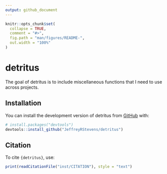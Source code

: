 ```yaml
---
output: github_document
---
```


<!-- README.md is generated from README.Rmd. Please edit that file -->

```r
knitr::opts_chunk$set(
  collapse = TRUE,
  comment = "#>",
  fig.path = "man/figures/README-",
  out.width = "100%"
)
```

# detritus

<!-- badges: start -->
<!-- badges: end -->

The goal of detritus is to include miscellaneous functions that I need to use across projects.

## Installation

You can install the development version of detritus from [GitHub](https://github.com/) with:

``` r
# install.packages("devtools")
devtools::install_github("JeffreyRStevens/detritus")
```

## Citation

To cite `{detritus}`, use:

```r
print(readCitationFile("inst/CITATION"), style = "text")
```

